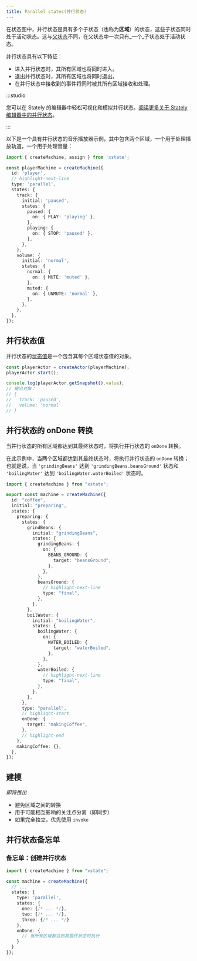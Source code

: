 ```yaml
---
title: Parallel states(并行状态)
---
```


在状态图中，并行状态是具有多个子状态（也称为**区域**）的状态，这些子状态同时处于活动状态。这与[父状态](parent-states.mdx)不同，在父状态中一次只有_一个_子状态处于活动状态。

并行状态具有以下特征：

- 进入并行状态时，其所有区域也将同时进入。
- 退出并行状态时，其所有区域也将同时退出。
- 在并行状态中接收到的事件将同时被其所有区域接收和处理。

:::studio

您可以在 Stately 的编辑器中轻松可视化和模拟并行状态。[阅读更多关于 Stately 编辑器中的并行状态](/docs/editor-states-and-transitions/#parallel-states)。

:::

以下是一个具有并行状态的音乐播放器示例，其中包含两个区域，一个用于处理播放轨道，一个用于处理音量：

```ts
import { createMachine, assign } from 'xstate';

const playerMachine = createMachine({
  id: 'player',
  // highlight-next-line
  type: 'parallel',
  states: {
    track: {
      initial: 'paused',
      states: {
        paused: {
          on: { PLAY: 'playing' },
        },
        playing: {
          on: { STOP: 'paused' },
        },
      },
    },
    volume: {
      initial: 'normal',
      states: {
        normal: {
          on: { MUTE: 'muted' },
        },
        muted: {
          on: { UNMUTE: 'normal' },
        },
      },
    },
  },
});
```

<EmbedMachine
  name="Video player"
  embedURL="https://stately.ai/registry/editor/embed/e13bef2b-bb13-4465-96ac-0bc25340688e?machineId=733de338-26cb-40a5-a0b5-b76bfc0405c3"
/>

## 并行状态值

并行状态的[状态值](states.mdx#state-value)是一个包含其每个区域状态值的对象。

```ts
const playerActor = createActor(playerMachine);
playerActor.start();

console.log(playerActor.getSnapshot().value);
// 输出对象：
// {
//   track: 'paused',
//   volume: 'normal'
// }
```

## 并行状态的 onDone 转换

当并行状态的所有区域都达到其最终状态时，将执行并行状态的 `onDone` 转换。

在此示例中，当两个区域都达到其最终状态时，将执行并行状态的 `onDone` 转换；也就是说，当 `'grindingBeans'` 达到 `'grindingBeans.beansGround'` 状态和 `'boilingWater'` 达到 `'boilingWater.waterBoiled'` 状态时。

```ts
import { createMachine } from "xstate";

export const machine = createMachine({
  id: "coffee",
  initial: "preparing",
  states: {
    preparing: {
      states: {
        grindBeans: {
          initial: "grindingBeans",
          states: {
            grindingBeans: {
              on: {
                BEANS_GROUND: {
                  target: "beansGround",
                },
              },
            },
            beansGround: {
              // highlight-next-line
              type: "final",
            },
          },
        },
        boilWater: {
          initial: "boilingWater",
          states: {
            boilingWater: {
              on: {
                WATER_BOILED: {
                  target: "waterBoiled",
                },
              },
            },
            waterBoiled: {
              // highlight-next-line
              type: "final",
            },
          },
        },
      },
      type: "parallel",
      // highlight-start
      onDone: {
        target: "makingCoffee",
      },
      // highlight-end
    },
    makingCoffee: {},
  },
});
```

<EmbedMachine embedURL="https://stately.ai/registry/editor/embed/c447d996-cef1-421d-a422-8be695668764?machineId=187dcde8-efed-4106-bfa7-59afadb2297f&mode=Simulate" />

## 建模

_即将推出_

- 避免区域之间的转换
- 用于可能相互影响的关注点分离（即同步）
- 如果完全独立，优先使用 `invoke`

## 并行状态备忘单

### 备忘单：创建并行状态

```ts
import { createMachine } from "xstate";

const machine = createMachine({
  // ...
  states: {
    type: 'parallel',
    states: {
      one: {/* ... */},
      two: {/* ... */},
      three: {/* ... */}
    },
    onDone: {
      // 当所有区域都达到其最终状态时执行
    }
  }
});
```
